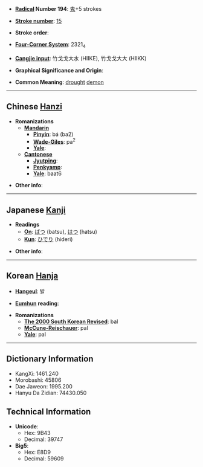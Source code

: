 * '''[[Wiktionary:Chinese radical index| Radical]] Number 194''': [[Wiktionary:Chinese radical index 鬼|鬼]]+5 strokes

* '''[[Wiktionary:Chinese total strokes index|Stroke number]]''': [[Wiktionary:Chinese total strokes index 15|15]]

* '''Stroke order''': 

* '''[[Wiktionary:Chinese four corner index|Four-Corner System]]''': 2321<sub>4</sub>

* '''[[Wiktionary:Chinese Cangjie index|Cangjie input]]''': 竹戈戈大水 (HIIKE), 竹戈戈大大 (HIIKK)

* '''Graphical Significance and Origin''': 

* '''Common Meaning''': [[drought]] [[demon]]

----

== Chinese [[Hanzi]] ==

* '''Romanizations'''
** '''[[Mandarin]]'''
*** '''[[Pinyin]]''': bá (ba2)
*** '''[[Wade-Giles]]''': pa<sup>2</sup>
*** '''[[Yale]]''': 
** '''[[Cantonese]]'''
*** '''[[Jyutping]]''':
*** '''[[Penkyamp]]''': 
*** '''[[Yale]]''': baat6

* '''Other info''': 

----

== Japanese [[Kanji]] ==

* '''Readings'''
** '''[[On]]''': [[ばつ]] (batsu), [[はつ]] (hatsu)
** '''[[Kun]]''': [[ひでり]] (hideri)

* '''Other info''':  

----

== Korean [[Hanja]] ==

* '''[[Hangeul]]''': 발

* '''[[Eumhun]] reading''': 

* '''Romanizations'''
** '''[[The 2000 South Korean Revised Romanization|The 2000 South Korean Revised]]''': bal
** '''[[McCune-Reischauer]]''': pal
** '''[[Yale]]''': pal

----

== Dictionary Information ==

* KangXi: 1461.240
* Morobashi: 45806
* Dae Jaweon: 1995.200
* Hanyu Da Zidian: 74430.050

== Technical Information ==

* '''Unicode''':
** Hex: 9B43
** Decimal: 39747
* '''Big5''':
** Hex: E8D9
** Decimal: 59609